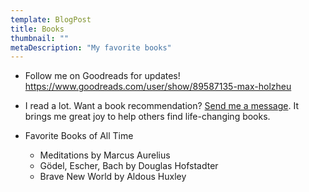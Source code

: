 ```yaml
---
template: BlogPost
title: Books
thumbnail: ""
metaDescription: "My favorite books"
---
```


- Follow me on Goodreads for updates!
  https://www.goodreads.com/user/show/89587135-max-holzheu

- I read a lot. Want a book recommendation? [Send me a message](https://twitter.com/maxholzheu). It brings me great joy to help others find life-changing books.

- Favorite Books of All Time
  - Meditations by Marcus Aurelius
  - Gödel, Escher, Bach by Douglas Hofstadter
  - Brave New World by Aldous Huxley
